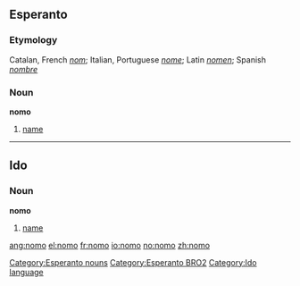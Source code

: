 ==Esperanto==
===Etymology===
Catalan, French ''[[nom]]''; Italian, Portuguese ''[[nome]]''; Latin ''[[nomen]]''; Spanish ''[[nombre]]''

===Noun===
'''nomo'''

#[[name]]

[[Category:Esperanto nouns]]
[[Category:Esperanto BRO2]]

----

==Ido==
===Noun===
'''nomo'''

# [[name]]

[[Category:Ido language]]
{{eo-noun}}

[[ang:nomo]]
[[el:nomo]]
[[fr:nomo]]
[[io:nomo]]
[[no:nomo]]
[[zh:nomo]]